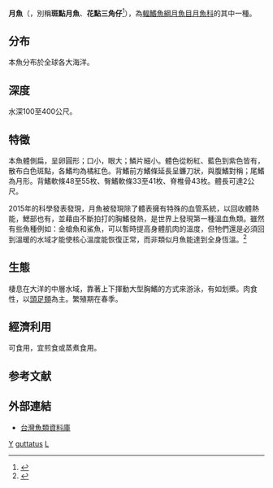 {{Speciesbox
| taxon = Lampris guttatus
| image = Lampris guttatus.png
| status = NE
| binomial_authority = [[Brünnich|Brünnich]], 1788<ref name=FishBase>{{Cite web|url=http://www.fishbase.org/summary/Lampris-guttatus.html|title=''Lampris guttatus'' (Brünnich, 1788)|language=en|accessdate=2015-05-18|publisher=Fish Base|archive-date=2019-06-09|archive-url=https://web.archive.org/web/20190609045941/http://www.fishbase.org/summary/Lampris-guttatus.html|dead-url=no}}</ref>
| synonyms = *''Lampris luna''<br /><small>Gmelin, 1789</small>
*''Zeus guttatus''<br /><small>Brünnich, 1788</small>
*''Zeus regius''<br /><small>Brünnich, 1788</small>
*''Zeus luna''<br /><small>Linnaeus, 1758</small>
*''Scomber pelagicus''<br /><small>Bonnaterre, 1788</small>
*''Lampris regius''<br /><small>Shaw, 1793</small>
*''Zeus imperialis''<br /><small>Lowe, 1838</small>
*''Scomber gunneri''<br /><small>Bloch & Schneider, 1801</small>
*''Zeus stroemii''<br /><small>Walbaum, 1792</small>
}}
'''月魚'''（{{Species name|Lampris guttatus|bn}}，別稱'''斑點月魚'''、'''花點三角仔'''<ref>{{Cite news|url=https://www.chinatimes.com/realtimenews/20150516001079-260408|title=科學家首次發現溫血魚 改寫教科書|author=陳舒秦|date=2015-05-16|work=中時新聞網|language=Zh-hant|accessdate=2021-03-04|archive-date=2021-02-12|archive-url=https://web.archive.org/web/20210212071008/https://www.chinatimes.com/realtimenews/20150516001079-260408|dead-url=no}}</ref>），為[[輻鰭魚綱|輻鰭魚綱]][[月魚目|月魚目]][[月魚科|月魚科]]的其中一種。

==分布==
本魚分布於全球各大海洋。

==深度==
水深100至400公尺。

==特徵==
本魚體側扁，呈卵圓形；口小，眼大；鱗片細小。體色從粉紅、藍色到紫色皆有，散布白色斑點，各鰭均為橘紅色。背鰭前方鰭條延長呈鐮刀狀，與腹鰭對稱；尾鰭為月形。背鰭軟條48至55枚、臀鰭軟條33至41枚、脊椎骨43枚。體長可達2公尺。

2015年的科學發表發現，月魚被發現除了體表擁有特殊的血管系統，以回收體熱能，鰓部也有，並藉由不斷拍打的胸鰭發熱，是世界上發現第一種溫血魚類。雖然有些魚種例如：金槍魚和鯊魚，可以暫時提高身體肌肉的溫度，但牠們還是必須回到溫暖的水域才能使核心溫度能恢復正常，而非類似月魚能達到全身恆溫。<ref>{{cite news |url=https://m.facebook.com/story.php?story_fbid=386801621511912&id=186040714921338 |title=【顛覆傳統觀念】【全球首次發現有「溫血魚」】|publisher=[[香港有線電視|香港有線電視]] |date=2015-05-15 |language=zh }}</ref>

==生態==
棲息在大洋的中層水域，靠著上下揮動大型胸鰭的方式來游泳，有如划槳。肉食性，以[[頭足類|頭足類]]為主。繁殖期在春季。

==經濟利用==
可食用，宜煎食或蒸煮食用。

== 参考文献 ==
{{Reflist}}

==外部連結==
{{Commons category|Lampris guttatus}}
*[http://fishdb.sinica.edu.tw/ 台灣魚類資料庫] {{Wayback|url=http://fishdb.sinica.edu.tw/ |date=20160304193340 }}
{{Taxonbar|from=Q2021864}}

[[Category:食用鱼|Y]]
[[Category:月魚科|guttatus]]
[[Category:1788年描述的魚類|L]]